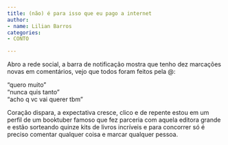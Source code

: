 ```yaml
---
title: (não) é para isso que eu pago a internet
author:
- name: Lilian Barros
categories:
- CONTO

---
```


Abro a rede social, a barra de notificação mostra que tenho dez marcações novas em comentários, vejo que todos foram feitos pela @: 

::: {#text-center}
| “quero muito”
| “nunca quis tanto”
| “acho q vc vai querer tbm”
:::

Coração dispara, a expectativa cresce, clico e de repente estou em um perfil de um booktuber famoso que fez parceria com aquela editora grande e estão sorteando quinze kits de livros incríveis e para concorrer só é preciso comentar qualquer coisa e marcar qualquer pessoa. 

<a href="https://instagram.com/_barrosli"><i class="bi bi-instagram"></i></a>
